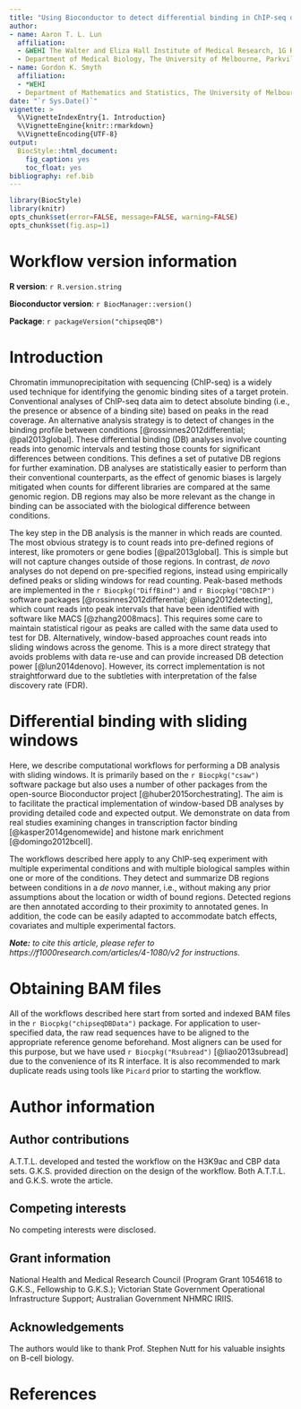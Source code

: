 ```yaml
---
title: "Using Bioconductor to detect differential binding in ChIP-seq data"
author:
- name: Aaron T. L. Lun
  affiliation: 
  - &WEHI The Walter and Eliza Hall Institute of Medical Research, 1G Royal Parade, Parkville, VIC 3052, Melbourne, Australia
  - Department of Medical Biology, The University of Melbourne, Parkville, VIC 3010, Melbourne, Australia
- name: Gordon K. Smyth
  affiliation: 
  - *WEHI 
  - Department of Mathematics and Statistics, The University of Melbourne, Parkville, VIC 3010, Melbourne, Australia
date: "`r Sys.Date()`"
vignette: >
  %\VignetteIndexEntry{1. Introduction}
  %\VignetteEngine{knitr::rmarkdown}
  %\VignetteEncoding{UTF-8}    
output:
  BiocStyle::html_document:
    fig_caption: yes
    toc_float: yes
bibliography: ref.bib
---
```


<!--
****
-->

```r
library(BiocStyle)
library(knitr)
opts_chunk$set(error=FALSE, message=FALSE, warning=FALSE)
opts_chunk$set(fig.asp=1)
```

# Workflow version information

**R version**: `r R.version.string`

**Bioconductor version**: `r BiocManager::version()`
  
**Package**: `r packageVersion("chipseqDB")`


# Introduction

Chromatin immunoprecipitation with sequencing (ChIP-seq) is a widely used technique for identifying the genomic binding sites of a target protein.
Conventional analyses of ChIP-seq data aim to detect absolute binding (i.e., the presence or absence of a binding site) based on peaks in the read coverage.
An alternative analysis strategy is to detect of changes in the binding profile between conditions [@rossinnes2012differential; @pal2013global].
These differential binding (DB) analyses involve counting reads into genomic intervals and testing those counts for significant differences between conditions.
This defines a set of putative DB regions for further examination.
DB analyses are statistically easier to perform than their conventional counterparts,
as the effect of genomic biases is largely mitigated when counts for different libraries are compared at the same genomic region.
DB regions may also be more relevant as the change in binding can be associated with the biological difference between conditions.

The key step in the DB analysis is the manner in which reads are counted.
The most obvious strategy is to count reads into pre-defined regions of interest, like promoters or gene bodies [@pal2013global].
This is simple but will not capture changes outside of those regions.
In contrast, *de novo* analyses do not depend on pre-specified regions, instead using empirically defined peaks or sliding windows for read counting.
Peak-based methods are implemented in the `r Biocpkg("DiffBind")` and `r Biocpkg("DBChIP")` software packages [@rossinnes2012differential; @liang2012detecting],
    which count reads into peak intervals that have been identified with software like MACS [@zhang2008macs].
This requires some care to maintain statistical rigour as peaks are called with the same data used to test for DB.
Alternatively, window-based approaches count reads into sliding windows across the genome.
This is a more direct strategy that avoids problems with data re-use and can provide increased DB detection power [@lun2014denovo].
However, its correct implementation is not straightforward due to the subtleties with interpretation of the false discovery rate (FDR).

# Differential binding with sliding windows

Here, we describe computational workflows for performing a DB analysis with sliding windows.
It is primarily based on the `r Biocpkg("csaw")` software package but also uses a number of other packages from the open-source Bioconductor project [@huber2015orchestrating].
The aim is to facilitate the practical implementation of window-based DB analyses by providing detailed code and expected output.
We demonstrate on data from real studies examining changes in transcription factor binding [@kasper2014genomewide] and histone mark enrichment [@domingo2012bcell].

The workflows described here apply to any ChIP-seq experiment with multiple experimental conditions and with multiple biological samples within one or more of the conditions.
They detect and summarize DB regions between conditions in a *de novo* manner, i.e., without making any prior assumptions about the location or width of bound regions.
Detected regions are then annotated according to their proximity to annotated genes.
In addition, the code can be easily adapted to accommodate batch effects, covariates and multiple experimental factors.

***Note:*** *to cite this article, please refer to https://f1000research.com/articles/4-1080/v2 for instructions.*

# Obtaining BAM files

All of the workflows described here start from sorted and indexed BAM files in the `r Biocpkg("chipseqDBData")` package.
For application to user-specified data, the raw read sequences have to be aligned to the appropriate reference genome beforehand.
Most aligners can be used for this purpose, but we have used `r Biocpkg("Rsubread")` [@liao2013subread] due to the convenience of its R interface.
It is also recommended to mark duplicate reads using tools like `Picard` prior to starting the workflow.

# Author information

## Author contributions

A.T.T.L. developed and tested the workflow on the H3K9ac and CBP data sets.
G.K.S. provided direction on the design of the workflow.
Both A.T.T.L. and G.K.S. wrote the article.

## Competing interests

No competing interests were disclosed.

## Grant information

National Health and Medical Research Council (Program Grant 1054618 to G.K.S., Fellowship to G.K.S.);
Victorian State Government Operational Infrastructure Support; Australian Government NHMRC IRIIS.

## Acknowledgements

The authors would like to thank Prof. Stephen Nutt for his valuable insights on B-cell biology.

# References
